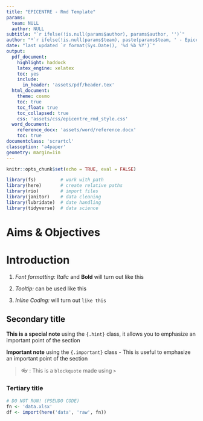 ```yaml
---
title: "EPICENTRE - Rmd Template"
params: 
  team: NULL
  author: NULL
subtitle: "`r ifelse(!is.null(params$author), params$author, '')`"
author: "*`r ifelse(!is.null(params$team), paste(params$team, ' - Epicentre, Paris'), 'Epicentre, Paris')`*"
date: "last updated `r format(Sys.Date(), '%d %b %Y')`"
output:
  pdf_document:
    highlight: haddock
    latex_engine: xelatex
    toc: yes
    include:
      in_header: 'assets/pdf/header.tex'
  html_document:
    theme: cosmo
    toc: true
    toc_float: true
    toc_collapsed: true
    css: 'assets/css/epicentre_rmd_style.css'
  word_document:
    reference_docx: 'assets/word/reference.docx'
    toc: true
documentclass: 'scrartcl'
classoption: 'a4paper'
geometry: margin=1in
---
```


<script>
  $(document).ready(function() {
    $('#TOC').parent().prepend('<div id="nav_logo"><img src="assets/img/epicentre_logo.png"></div>');
  });
</script>


```r
knitr::opts_chunk$set(echo = TRUE, eval = FALSE)

library(fs)         # work with path
library(here)       # create relative paths
library(rio)        # import files
library(janitor)    # data cleaning
library(lubridate)  # date handling
library(tidyverse)  # data science 

```

# Aims & Objectives

# Introduction

1. *Font formatting:* *Italic* and **Bold** will turn out like this

2. *Tooltip:* can be used <span tooltip-position="top" tooltip="You can write some details here using this syntax">like this</span>

3. *Inline Coding:* will turn out `like this`

## Secondary title

::: {.hint data-latex=""}
**This is a special note** using the `{.hint}` class, it allows you to emphasize an important point of the section 
:::

::: {.important data-latex=""}
**Important note** using the `{.important}` class - This is useful to emphasize an important point of the section
:::

> 👓 : This is a `blockquote` made using `>` 

### Tertiary title

```r
# DO NOT RUN! (PSEUDO CODE)
fn <- 'data.xlsx'
df <- import(here('data', 'raw', fn))
```
